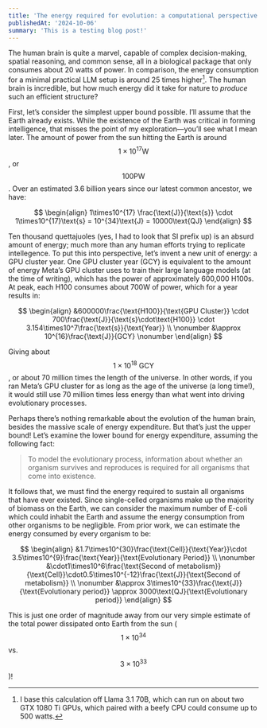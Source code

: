 ```yaml
---
title: 'The energy required for evolution: a computational perspective'
publishedAt: '2024-10-06'
summary: 'This is a testing blog post!'
---
```


The human brain is quite a marvel, capable of complex decision-making, spatial reasoning, and common sense, all in a biological package that only consumes about 20 watts of power. In comparison, the energy consumption for a minimal practical LLM setup is around 25 times higher[^1]. The human brain is incredible, but how much energy did it take for nature to *produce* such an efficient structure?

[^1]: I base this calculation off Llama 3.1 70B, which can run on about two GTX 1080 Ti GPUs, which paired with a beefy CPU could consume up to 500 watts.

First, let’s consider the simplest upper bound possible. I’ll assume that the Earth already exists. While the existence of the Earth was critical in forming intelligence, that misses the point of my exploration—you’ll see what I mean later. The amount of power from the sun hitting the Earth is around $$1\times10^{17} \text{W}$$, or $$100\text{PW}$$. Over an estimated 3.6 billion years since our latest common ancestor, we have:

$$
\begin{align}
1\times10^{17} \frac{\text{J}}{\text{s}} \cdot 1\times10^{17}\text{s} = 10^{34}\text{J} = 10000\text{QJ}
\end{align}
$$

Ten thousand quettajuoles (yes, I had to look that SI prefix up) is an absurd amount of energy; much more than any human efforts trying to replicate intellegence. To put this into perspective, let’s invent a new unit of energy: a GPU cluster year. One GPU cluster year (GCY) is equivalent to the amount of energy Meta’s GPU cluster uses to train their large language models (at the time of writing), which has the power of approximately 600,000 H100s. At peak, each H100 consumes about 700W of power, which for a year results in:

$$
\begin{align}
&600000\frac{\text{H100}}{\text{GPU Cluster}} \cdot 700\frac{\text{J}}{\text{s}\cdot\text{H100}} \cdot 3.154\times10^7\frac{\text{s}}{\text{Year}} \\ \nonumber
&\approx 10^{16}\frac{\text{J}}{GCY} \nonumber
\end{align}
$$

Giving about $$1\times10^{18}\text{ GCY}$$, or about 70 million times the length of the universe. In other words, if you ran Meta’s GPU cluster for as long as the age of the universe (a long time!), it would still use 70 million times less energy than what went into driving evolutionary processes.

Perhaps there’s nothing remarkable about the evolution of the human brain, besides the massive scale of energy expenditure. But that’s just the upper bound! Let’s examine the lower bound for energy expenditure, assuming the following fact:

> To model the evolutionary process, information about whether an organism survives and reproduces is required for all organisms that come into existence.

It follows that, we must find the energy required to sustain all organisms that have ever existed. Since single-celled organisms make up the majority of biomass on the Earth, we can consider the maximum number of E-coli which could inhabit the Earth and assume the energy consumption from other organisms to be negligible. From prior work, we can estimate the energy consumed by every organism to be:

$$
\begin{align}
&1.7\times10^{30}\frac{\text{Cell}}{\text{Year}}\cdot 3.5\times10^{9}\frac{\text{Year}}{\text{Evolutionary Period}} \\ \nonumber
&\cdot1\times10^6\frac{\text{Second of metabolism}}{\text{Cell}}\cdot0.5\times10^{-12}\frac{\text{J}}{\text{Second of metabolism}} \\ \nonumber
&\approx 3\times10^{33}\frac{\text{J}}{\text{Evolutionary period}} \approx 3000\text{QJ}{\text{Evolutionary period}}
\end{align}
$$

This is just one order of magnitude away from our very simple estimate of the total power dissipated onto Earth from the sun ($$1\times10^{34}$$ vs. $$3\times10^{33}$$)!

